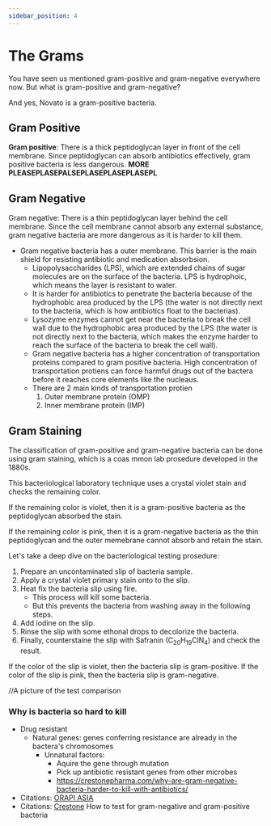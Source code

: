 ```yaml
---
sidebar_position: 4
---
```

# The Grams
You have seen us mentioned gram-positive and gram-negative everywhere now. But what is gram-positive and gram-negative?

And yes, Novato is a gram-positive bacteria.

## Gram Positive
 **Gram positive**: There is a thick peptidoglycan layer in front of the cell membrane. Since peptidoglycan can absorb antibiotics effectively, gram positive bacteria is less dangerous. **MORE PLEASEPLASEPALSEPLASEPLASEPLASEPL**
 
## Gram Negative
Gram negative: There is a thin peptidoglycan layer behind the cell membrane. Since the cell membrane cannot absorb any external substance, gram negative bacteria are more dangerous as it is harder to kill them. 
- Gram negative bacteria has a outer membrane. This barrier is the main shield for resisting antibiotic and medication absorbsion. 
	- Lipopolysaccharides (LPS), which are extended chains of sugar molecules are on the surface of the bacteria. LPS is hydrophoic, which means the layer is resistant to water.
	- It is harder for antibiotics to penetrate the bacteria because of the hydrophobic area produced by the LPS (the water is not directly next to the bacteria, which is how antibiotics float to the bacterias).
	- Lysozyme enzymes cannot get near the bacteria to break the cell wall due to the hydrophobic area produced by the LPS (the water is not directly next to the bacteria, which makes the enzyme harder to reach the surface of the bacteria to break the cell wall). 
	- Gram negative bacteria has a higher concentration of transportation proteins compared to gram positive bacteria. High concentration of transportation protiens can force harmful drugs out of the bactera before it reaches core elements like the nucleaus. 
	- There are 2 main kinds of transportation protien
		1. Outer membrane protein (OMP)
		2. Inner membrane protein (IMP)
## Gram Staining
The classification of gram-positive and gram-negative bacteria can be done using gram staining, which is a coas
mmon lab prosedure developed in the 1880s. 

This bacteriological laboratory technique uses a crystal violet stain and checks the remaining color. 

If the remaining color is violet, then it is a gram-positive bacteria as the peptidoglycan absorbed the stain. 

If the remaining color is pink, then it is a gram-negative bacteria as the thin peptidoglycan and the outer memebrane cannot absorb and retain the stain. 

Let's take a deep dive on the bacteriological testing prosedure:
1. Prepare an uncontaminated slip of bacteria sample.
2. Apply a crystal violet primary stain onto to the slip.
3. Heat fix the bacteria slip using fire.
	- This process will kill some bacteria.
	- But this prevents the bacteria from washing away in the following steps.
4. Add iodine on the slip.
5. Rinse the slip with some ethonal drops to decolorize the bacteria.
6. Finally, counterstaine the slip with Safranin ($\text{C}_{20}\text{H}_{19}\text{ClN}_{4}$) and check the result.

If the color of the slip is violet, then the bacteria slip is gram-positive. If the color of the slip is pink, then the bacteria slip is gram-negative. 

//A picture of the test comparison

### Why is bacteria so hard to kill
- Drug resistant
	- Natural genes: genes conferring resistance are already in the bactera's chromosomes
		- Unnatural factors:
			- Aquire the gene through mutation
			- Pick up antibiotic resistant genes from other microbes
			- https://crestonepharma.com/why-are-gram-negative-bacteria-harder-to-kill-with-antibiotics/
- Citations: [ORAPI ASIA](https://www.linkedin.com/company/orapi-asia/)
- Citations: [Crestone](https://crestonepharma.com/why-are-gram-negative-bacteria-harder-to-kill-with-antibiotics/)
How to test for gram-negative and gram-positive bacteria

